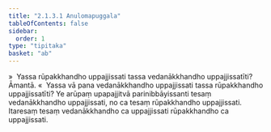 ```yaml
---
title: "2.1.3.1 Anulomapuggala"
tableOfContents: false
sidebar:
  order: 1
type: "tipitaka"
basket: "ab"
---
```



<DynamicBreadcrumb />

<Division number="62">

<Paragraph number="530">
»  Yassa rūpakkhandho uppajjissati tassa vedanākkhandho uppajjissatīti? Āmantā.
</Paragraph>

<Paragraph number="531">
«  Yassa vā pana vedanākkhandho uppajjissati tassa rūpakkhandho uppajjissatīti?
</Paragraph>

<Paragraph number="532">
Ye arūpaṃ upapajjitvā parinibbāyissanti tesaṃ vedanākkhandho uppajjissati, no ca tesaṃ rūpakkhandho uppajjissati. Itaresaṃ tesaṃ vedanākkhandho ca uppajjissati rūpakkhandho ca uppajjissati.
</Paragraph>
</Division>